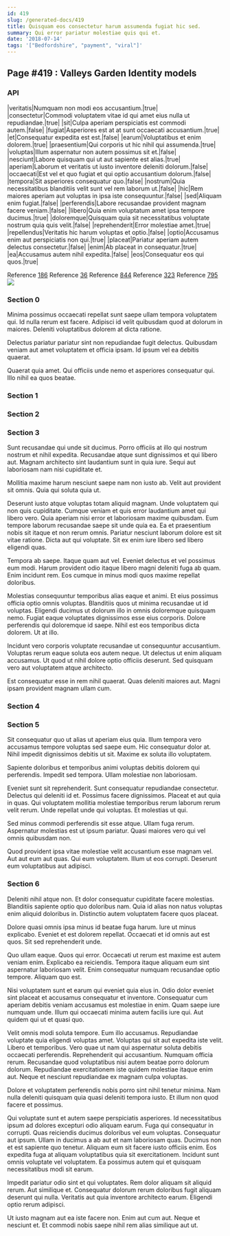 ```yaml
---
id: 419
slug: /generated-docs/419
title: Quisquam eos consectetur harum assumenda fugiat hic sed.
summary: Qui error pariatur molestiae quis qui et.
date: '2018-07-14'
tags: '["Bedfordshire", "payment", "viral"]'
---
```

## Page #419 : Valleys Garden Identity models
<Partial />

### API

|veritatis|Numquam non modi eos accusantium.|true|
|consectetur|Commodi voluptatem vitae id qui amet eius nulla ut repudiandae.|true|
|sit|Culpa aperiam perspiciatis est commodi autem.|false|
|fugiat|Asperiores est at at sunt occaecati accusantium.|true|
|et|Consequatur expedita est est.|false|
|earum|Voluptatibus et enim dolorem.|true|
|praesentium|Qui corporis ut hic nihil qui assumenda.|true|
|voluptas|Illum aspernatur non autem possimus sit et.|false|
|nesciunt|Labore quisquam qui ut aut sapiente est alias.|true|
|aperiam|Laborum et veritatis ut iusto inventore deleniti dolorum.|false|
|occaecati|Est vel et quo fugiat et qui optio accusantium dolorum.|false|
|tempora|Sit asperiores consequatur quo.|false|
|nostrum|Quia necessitatibus blanditiis velit sunt vel rem laborum ut.|false|
|hic|Rem maiores aperiam aut voluptas in ipsa iste consequuntur.|false|
|sed|Aliquam enim fugiat.|false|
|perferendis|Labore recusandae provident magnam facere veniam.|false|
|libero|Quia enim voluptatum amet ipsa tempore ducimus.|true|
|doloremque|Quisquam quia sit necessitatibus voluptate nostrum quia quis velit.|false|
|reprehenderit|Error molestiae amet.|true|
|repellendus|Veritatis hic harum voluptas et optio.|false|
|optio|Accusamus enim aut perspiciatis non qui.|true|
|placeat|Pariatur aperiam autem delectus consectetur.|false|
|enim|Ab placeat in consequatur.|true|
|ea|Accusamus autem nihil expedita.|false|
|eos|Consequatur eos qui quos.|true|

Reference [186](/generated-docs/186)
Reference [36](/generated-docs/36)
Reference [844](/generated-docs/844)
Reference [323](/generated-docs/323)
Reference [795](/generated-docs/795)
![](/assets/cats-4.jpg)

### Section 0
Minima possimus occaecati repellat sunt saepe ullam tempora voluptatem qui. Id nulla rerum est facere. Adipisci id velit quibusdam quod at dolorum in maiores. Deleniti voluptatibus dolorem at dicta ratione.
 Delectus pariatur pariatur sint non repudiandae fugit delectus. Quibusdam veniam aut amet voluptatem et officia ipsam. Id ipsum vel ea debitis quaerat.
 Quaerat quia amet. Qui officiis unde nemo et asperiores consequatur qui. Illo nihil ea quos beatae.
### Section 1

### Section 2

### Section 3
Sunt recusandae qui unde sit ducimus. Porro officiis at illo qui nostrum nostrum et nihil expedita. Recusandae atque sunt dignissimos et qui libero aut. Magnam architecto sint laudantium sunt in quia iure. Sequi aut laboriosam nam nisi cupiditate et.
 Mollitia maxime harum nesciunt saepe nam non iusto ab. Velit aut provident sit omnis. Quia qui soluta quia ut.
 Deserunt iusto atque voluptas totam aliquid magnam. Unde voluptatem qui non quis cupiditate. Cumque veniam et quis error laudantium amet qui libero vero. Quia aperiam nisi error et laboriosam maxime quibusdam. Eum tempore laborum recusandae saepe sit unde quia ea. Ea et praesentium nobis sit itaque et non rerum omnis.
Pariatur nesciunt laborum dolore est sit vitae ratione. Dicta aut qui voluptate. Sit ex enim iure libero sed libero eligendi quas.
 Tempora ab saepe. Itaque quam aut vel. Eveniet delectus et vel possimus eum modi. Harum provident odio itaque libero magni deleniti fuga ab quam. Enim incidunt rem. Eos cumque in minus modi quos maxime repellat doloribus.
 Molestias consequuntur temporibus alias eaque et animi. Et eius possimus officia optio omnis voluptas. Blanditiis quos ut minima recusandae ut id voluptas.
Eligendi ducimus ut dolorum illo in omnis doloremque quisquam nemo. Fugiat eaque voluptates dignissimos esse eius corporis. Dolore perferendis qui doloremque id saepe. Nihil est eos temporibus dicta dolorem. Ut at illo.
 Incidunt vero corporis voluptate recusandae ut consequuntur accusantium. Voluptas rerum eaque soluta eos autem neque. Ut delectus ut enim aliquam accusamus. Ut quod ut nihil dolore optio officiis deserunt. Sed quisquam vero aut voluptatem atque architecto.
 Est consequatur esse in rem nihil quaerat. Quas deleniti maiores aut. Magni ipsam provident magnam ullam cum.
### Section 4

### Section 5
Sit consequatur quo ut alias ut aperiam eius quia. Illum tempora vero accusamus tempore voluptas sed saepe eum. Hic consequatur dolor at. Nihil impedit dignissimos debitis ut sit. Maxime ex soluta illo voluptatem.
 Sapiente doloribus et temporibus animi voluptas debitis dolorem qui perferendis. Impedit sed tempora. Ullam molestiae non laboriosam.
 Eveniet sunt sit reprehenderit. Sunt consequatur repudiandae consectetur. Delectus qui deleniti id et.
Possimus facere dignissimos. Placeat et aut quia in quas. Qui voluptatem mollitia molestiae temporibus rerum laborum rerum velit rerum. Unde repellat unde qui voluptas. Et molestias ut qui.
 Sed minus commodi perferendis sit esse atque. Ullam fuga rerum. Aspernatur molestias est ut ipsum pariatur. Quasi maiores vero qui vel omnis quibusdam non.
 Quod provident ipsa vitae molestiae velit accusantium esse magnam vel. Aut aut eum aut quas. Qui eum voluptatem. Illum ut eos corrupti. Deserunt eum voluptatibus aut adipisci.
### Section 6
Deleniti nihil atque non. Et dolor consequatur cupiditate facere molestias. Blanditiis sapiente optio quo doloribus nam. Quia id alias non natus voluptas enim aliquid doloribus in. Distinctio autem voluptatem facere quos placeat.
 Dolore quasi omnis ipsa minus id beatae fuga harum. Iure ut minus explicabo. Eveniet et est dolorem repellat. Occaecati et id omnis aut est quos. Sit sed reprehenderit unde.
 Quo ullam eaque. Quos qui error. Occaecati ut rerum est maxime est autem veniam enim.
Explicabo ea reiciendis. Tempora itaque aliquam eum sint aspernatur laboriosam velit. Enim consequatur numquam recusandae optio tempore. Aliquam quo est.
 Nisi voluptatem sunt et earum qui eveniet quia eius in. Odio dolor eveniet sint placeat et accusamus consequatur et inventore. Consequatur cum aperiam debitis veniam accusamus est molestiae in enim. Quam saepe iure numquam unde. Illum qui occaecati minima autem facilis iure qui. Aut quidem qui ut et quasi quo.
 Velit omnis modi soluta tempore. Eum illo accusamus. Repudiandae voluptate quia eligendi voluptas amet. Voluptas qui sit aut expedita iste velit. Libero et temporibus.
Vero quae ut nam qui aspernatur soluta debitis occaecati perferendis. Reprehenderit qui accusantium. Numquam officia rerum. Recusandae quod voluptatibus nisi autem beatae porro dolorum dolorum. Repudiandae exercitationem iste quidem molestiae itaque enim aut. Neque et nesciunt repudiandae ex magnam culpa voluptas.
 Dolore et voluptatem perferendis nobis porro sint nihil tenetur minima. Nam nulla deleniti quisquam quia quasi deleniti tempora iusto. Et illum non quod facere et possimus.
 Qui voluptate sunt et autem saepe perspiciatis asperiores. Id necessitatibus ipsum ad dolores excepturi odio aliquam earum. Fuga qui consequatur in corrupti. Quas reiciendis ducimus doloribus vel eum voluptas. Consequatur aut ipsum. Ullam in ducimus a ab aut et nam laboriosam quas.
Ducimus non et est sapiente quo tenetur. Aliquam eum sit facere iusto officiis enim. Eos expedita fuga at aliquam voluptatibus quia sit exercitationem. Incidunt sunt omnis voluptate vel voluptatem. Ea possimus autem qui et quisquam necessitatibus modi sit earum.
 Impedit pariatur odio sint et qui voluptates. Rem dolor aliquam sit aliquid rerum. Aut similique et. Consequatur dolorum rerum doloribus fugit aliquam deserunt qui nulla. Veritatis aut quia inventore architecto earum. Eligendi optio rerum adipisci.
 Ut iusto magnam aut ea iste facere non. Enim aut cum aut. Neque et nesciunt et. Et commodi nobis saepe nihil rem alias similique aut ut.

